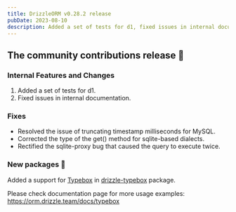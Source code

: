 ```yaml
---
title: DrizzleORM v0.28.2 release
pubDate: 2023-08-10
description: Added a set of tests for d1, fixed issues in internal documentation, resolved the issue of truncating timestamp milliseconds for MySQL, corrected the type of the get() method for sqlite-based dialects, rectified the sqlite-proxy bug that caused the query to execute twice. Added a support for Typebox package.
---
```


## The community contributions release 🎉

### Internal Features and Changes
1. Added a set of tests for d1.
2. Fixed issues in internal documentation.

###  Fixes
- Resolved the issue of truncating timestamp milliseconds for MySQL.
- Corrected the type of the get() method for sqlite-based dialects.
- Rectified the sqlite-proxy bug that caused the query to execute twice.

### New packages 🎉

Added a support for [Typebox](https://github.com/sinclairzx81/typebox) in [drizzle-typebox](https://orm.drizzle.team/docs/typebox) package.

Please check documentation page for more usage examples: https://orm.drizzle.team/docs/typebox
